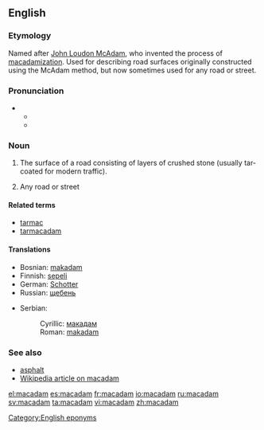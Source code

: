 ==English==

===Etymology===
Named after [[w:John Loudon McAdam|John Loudon McAdam]], who invented the process of [[macadamization]].
Used for describing road surfaces originally constructed using the McAdam method, but now sometimes used for any road or street.

===Pronunciation===
* {{a|RP}}
** {{IPA|/məˈkædəm/}}
** {{SAMPA|/m@"k{d@m/}}

===Noun===
{{en-noun|s|-}}

# {{uncountable}} The surface of a road consisting of layers of crushed stone (usually tar-coated for modern traffic).
# {{US|countable}} Any road or street

====Related terms====
* [[tarmac]]
* [[tarmacadam]]

====Translations====
{{trans-top|surface of a road}}
* Bosnian: [[makadam]] {{m}}
* Finnish: [[sepeli]]
* German: [[Schotter]]
* Russian: [[щебень]]
{{trans-mid}}
* Serbian:
*: Cyrillic: [[макадам]] {{m}}
*: Roman: [[makadam]] {{m}}
{{trans-bottom}}

===See also===
* [[asphalt]]
* [[w:macadam|Wikipedia article on macadam]]

[[Category:English eponyms]]

[[el:macadam]]
[[es:macadam]]
[[fr:macadam]]
[[io:macadam]]
[[ru:macadam]]
[[sv:macadam]]
[[ta:macadam]]
[[vi:macadam]]
[[zh:macadam]]